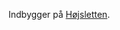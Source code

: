 {{title:Højsletteboer}}
{{author:Laura Holmegaard}}
{{timestamp:2009-09-19T18:20:53Z}}
{{copyright:Højsletteboer}}
Indbygger på [[Højsletten]].
